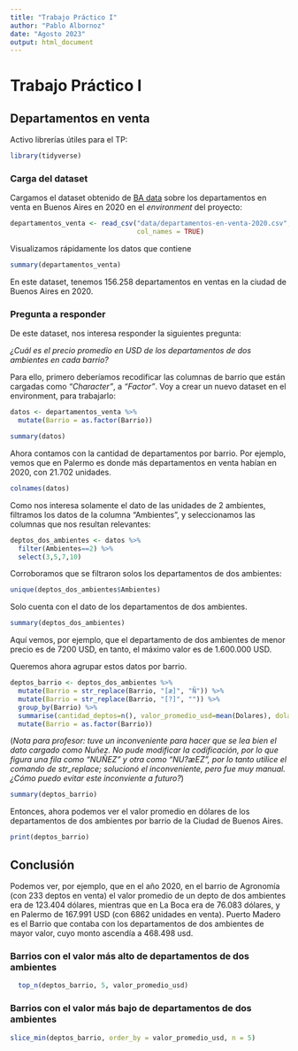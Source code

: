 ```yaml
---
title: "Trabajo Práctico I"
author: "Pablo Albornoz"
date: "Agosto 2023"
output: html_document
---
```


# Trabajo Práctico I

## Departamentos en venta

Activo librerías útiles para el TP: 

```r
library(tidyverse)
```

### Carga del dataset

Cargamos el dataset obtenido de [BA data](https://data.buenosaires.gob.ar/dataset/departamentos-venta) sobre los departamentos en venta en Buenos Aires en 2020 en el *environment* del proyecto:

```r
departamentos_venta <- read_csv("data/departamentos-en-venta-2020.csv",
                                col_names = TRUE)
```
Visualizamos rápidamente los datos que contiene

```r
summary(departamentos_venta)
```
En este dataset, tenemos 156.258 departamentos en ventas en la ciudad de Buenos Aires en 2020.

### Pregunta a responder

De este dataset, nos interesa responder la siguientes pregunta: 

*¿Cuál es el precio promedio en USD de los departamentos de dos ambientes en cada barrio?*

Para ello, primero deberíamos recodificar las columnas de barrio que están cargadas como *"Character"*, a *"Factor"*. Voy a crear un nuevo dataset en el environment, para trabajarlo:

```r
datos <- departamentos_venta %>%
  mutate(Barrio = as.factor(Barrio))
```

```r
summary(datos)
```

Ahora contamos con la cantidad de departamentos por barrio. Por ejemplo, vemos que en Palermo es donde más departamentos en venta habían en 2020, con 21.702 unidades.

```r
colnames(datos)
```


Como nos interesa solamente el dato de las unidades de 2 ambientes, filtramos los datos de la columna "Ambientes", y seleccionamos las columnas que nos resultan relevantes: 

```r
deptos_dos_ambientes <- datos %>% 
  filter(Ambientes==2) %>% 
  select(3,5,7,10)
```

Corroboramos que se filtraron solos los departamentos de dos ambientes: 

```r
unique(deptos_dos_ambientes$Ambientes)
```

Solo cuenta con el dato de los departamentos de dos ambientes.

```r
summary(deptos_dos_ambientes)
```
Aquí vemos, por ejemplo, que el departamento de dos ambientes de menor precio es de 7200 USD, en tanto, el máximo valor es de 1.600.000 USD.

Queremos ahora agrupar estos datos por barrio.

```r
deptos_barrio <- deptos_dos_ambientes %>%
  mutate(Barrio = str_replace(Barrio, "[æ]", "Ñ")) %>% 
  mutate(Barrio = str_replace(Barrio, "[?]", "")) %>%
  group_by(Barrio) %>% 
  summarise(cantidad_deptos=n(), valor_promedio_usd=mean(Dolares), dolaresM2=mean(DolaresM2)) %>% 
  mutate(Barrio = as.factor(Barrio))
```

(*Nota para profesor: tuve un inconveniente para hacer que se lea bien el dato cargado como Nuñez. No pude modificar la codificación, por lo que figura una fila como "NUÑEZ" y otra como "NU?æEZ", por lo tanto utilice el comando de str_replace; solucionó el inconveniente, pero fue muy manual. ¿Cómo puedo evitar este inconviente a futuro?*)

```r
summary(deptos_barrio)
```

Entonces, ahora podemos ver el valor promedio en dólares de los departamentos de dos ambientes por barrio de la Ciudad de Buenos Aires.

```r
print(deptos_barrio)
```

## Conclusión

Podemos ver, por ejemplo, que en el año 2020, en el barrio de Agronomía (con 233 deptos en venta) el valor promedio de un depto de dos ambientes era de 123.404 dólares, mientras que en La Boca era de 76.083 dólares, y en Palermo de 167.991 USD (con 6862 unidades en venta). Puerto Madero es el Barrio que contaba con los departamentos de dos ambientes de mayor valor, cuyo monto ascendía a 468.498 usd.

### Barrios con el valor más alto de departamentos de dos ambientes

```r
  top_n(deptos_barrio, 5, valor_promedio_usd)
```
### Barrios con el valor más bajo de departamentos de dos ambientes

```r
slice_min(deptos_barrio, order_by = valor_promedio_usd, n = 5)
```


